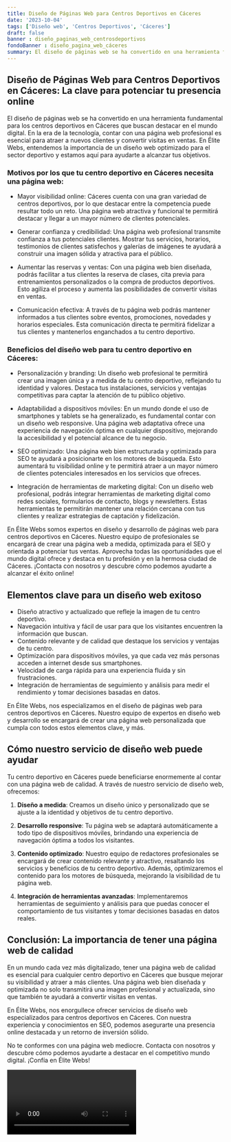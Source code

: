 ```yaml
---
title: Diseño de Páginas Web para Centros Deportivos en Cáceres
date: '2023-10-04'
tags: ['Diseño web', 'Centros Deportivos', 'Cáceres']
draft: false
banner : diseño_paginas_web_centrosdeportivos
fondoBanner : diseño_pagina_web_cáceres
summary: El diseño de páginas web se ha convertido en una herramienta fundamental para los centros deportivos en Cáceres que buscan destacar en el mundo digital. En la era de la tecnología, contar con una página web profesional es esencial para atraer a nuevos clientes y convertir visitas en ventas. En Élite Webs, entendemos la importancia de un diseño web optimizado para el sector deportivo y estamos aquí para ayudarte a alcanzar tus objetivos.
---
```


## Diseño de Páginas Web para Centros Deportivos en Cáceres: La clave para potenciar tu presencia online

El diseño de páginas web se ha convertido en una herramienta fundamental para los centros deportivos en Cáceres que buscan destacar en el mundo digital. En la era de la tecnología, contar con una página web profesional es esencial para atraer a nuevos clientes y convertir visitas en ventas. En Élite Webs, entendemos la importancia de un diseño web optimizado para el sector deportivo y estamos aquí para ayudarte a alcanzar tus objetivos.

### Motivos por los que tu centro deportivo en Cáceres necesita una página web:

- Mayor visibilidad online: Cáceres cuenta con una gran variedad de centros deportivos, por lo que destacar entre la competencia puede resultar todo un reto. Una página web atractiva y funcional te permitirá destacar y llegar a un mayor número de clientes potenciales.

- Generar confianza y credibilidad: Una página web profesional transmite confianza a tus potenciales clientes. Mostrar tus servicios, horarios, testimonios de clientes satisfechos y galerías de imágenes te ayudará a construir una imagen sólida y atractiva para el público.

- Aumentar las reservas y ventas: Con una página web bien diseñada, podrás facilitar a tus clientes la reserva de clases, cita previa para entrenamientos personalizados o la compra de productos deportivos. Esto agiliza el proceso y aumenta las posibilidades de convertir visitas en ventas.

- Comunicación efectiva: A través de tu página web podrás mantener informados a tus clientes sobre eventos, promociones, novedades y horarios especiales. Esta comunicación directa te permitirá fidelizar a tus clientes y mantenerlos enganchados a tu centro deportivo.

### Beneficios del diseño web para tu centro deportivo en Cáceres:

- Personalización y branding: Un diseño web profesional te permitirá crear una imagen única y a medida de tu centro deportivo, reflejando tu identidad y valores. Destaca tus instalaciones, servicios y ventajas competitivas para captar la atención de tu público objetivo.

- Adaptabilidad a dispositivos móviles: En un mundo donde el uso de smartphones y tablets se ha generalizado, es fundamental contar con un diseño web responsive. Una página web adaptativa ofrece una experiencia de navegación óptima en cualquier dispositivo, mejorando la accesibilidad y el potencial alcance de tu negocio.

- SEO optimizado: Una página web bien estructurada y optimizada para SEO te ayudará a posicionarte en los motores de búsqueda. Esto aumentará tu visibilidad online y te permitirá atraer a un mayor número de clientes potenciales interesados en los servicios que ofreces.

- Integración de herramientas de marketing digital: Con un diseño web profesional, podrás integrar herramientas de marketing digital como redes sociales, formularios de contacto, blogs y newsletters. Estas herramientas te permitirán mantener una relación cercana con tus clientes y realizar estrategias de captación y fidelización.

En Élite Webs somos expertos en diseño y desarrollo de páginas web para centros deportivos en Cáceres. Nuestro equipo de profesionales se encargará de crear una página web a medida, optimizada para el SEO y orientada a potenciar tus ventas. Aprovecha todas las oportunidades que el mundo digital ofrece y destaca en tu profesión y en la hermosa ciudad de Cáceres. ¡Contacta con nosotros y descubre cómo podemos ayudarte a alcanzar el éxito online!

<GifSeo />

<Cta />

## Elementos clave para un diseño web exitoso

- Diseño atractivo y actualizado que refleje la imagen de tu centro deportivo.
- Navegación intuitiva y fácil de usar para que los visitantes encuentren la información que buscan.
- Contenido relevante y de calidad que destaque los servicios y ventajas de tu centro.
- Optimización para dispositivos móviles, ya que cada vez más personas acceden a internet desde sus smartphones.
- Velocidad de carga rápida para una experiencia fluida y sin frustraciones.
- Integración de herramientas de seguimiento y análisis para medir el rendimiento y tomar decisiones basadas en datos.

En Élite Webs, nos especializamos en el diseño de páginas web para centros deportivos en Cáceres. Nuestro equipo de expertos en diseño web y desarrollo se encargará de crear una página web personalizada que cumpla con todos estos elementos clave, y más.

## Cómo nuestro servicio de diseño web puede ayudar

Tu centro deportivo en Cáceres puede beneficiarse enormemente al contar con una página web de calidad. A través de nuestro servicio de diseño web, ofrecemos:

1. **Diseño a medida**: Creamos un diseño único y personalizado que se ajuste a la identidad y objetivos de tu centro deportivo.

2. **Desarrollo responsive**: Tu página web se adaptará automáticamente a todo tipo de dispositivos móviles, brindando una experiencia de navegación óptima a todos los visitantes.

3. **Contenido optimizado**: Nuestro equipo de redactores profesionales se encargará de crear contenido relevante y atractivo, resaltando los servicios y beneficios de tu centro deportivo. Además, optimizaremos el contenido para los motores de búsqueda, mejorando la visibilidad de tu página web.

4. **Integración de herramientas avanzadas**: Implementaremos herramientas de seguimiento y análisis para que puedas conocer el comportamiento de tus visitantes y tomar decisiones basadas en datos reales.

## Conclusión: La importancia de tener una página web de calidad

En un mundo cada vez más digitalizado, tener una página web de calidad es esencial para cualquier centro deportivo en Cáceres que busque mejorar su visibilidad y atraer a más clientes. Una página web bien diseñada y optimizada no solo transmitirá una imagen profesional y actualizada, sino que también te ayudará a convertir visitas en ventas.

En Élite Webs, nos enorgullece ofrecer servicios de diseño web especializados para centros deportivos en Cáceres. Con nuestra experiencia y conocimientos en SEO, podemos asegurarte una presencia online destacada y un retorno de inversión sólido.

No te conformes con una página web mediocre. Contacta con nosotros y descubre cómo podemos ayudarte a destacar en el competitivo mundo digital. ¡Confía en Élite Webs!

<Video />

<CtaBot job='Centros Deportivos' city='Cáceres'/>

<Gmaps query='Cáceres+españa+maps' />